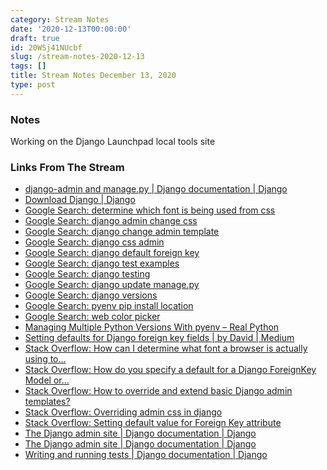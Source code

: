 ```yaml
---
category: Stream Notes
date: '2020-12-13T00:00:00'
draft: true
id: 20WSj41NUcbf
slug: /stream-notes-2020-12-13
tags: []
title: Stream Notes December 13, 2020
type: post
---
```


### Notes

Working on the Django Launchpad local tools site


### Links From The Stream



- [django-admin and manage.py | Django documentation | Django](https://docs.djangoproject.com/en/3.1/ref/django-admin/)
- [Download Django | Django](https://www.djangoproject.com/download/)
- [Google Search: determine which font is being used from css](https://www.google.com/search?client=safari&rls=en&q=determine+which+font+is+being+used+from+css&ie=UTF-8&oe=UTF-8)
- [Google Search: django admin change css](https://www.google.com/search?client=safari&rls=en&q=django+admin+change+css&ie=UTF-8&oe=UTF-8)
- [Google Search: django change admin template](https://www.google.com/search?client=safari&rls=en&q=django+change+admin+template&ie=UTF-8&oe=UTF-8)
- [Google Search: django css admin](https://www.google.com/search?client=safari&rls=en&q=django+css+admin&ie=UTF-8&oe=UTF-8)
- [Google Search: django default foreign key](https://www.google.com/search?client=safari&rls=en&q=django+default+foreign+key&ie=UTF-8&oe=UTF-8)
- [Google Search: django test examples](https://www.google.com/search?client=safari&rls=en&q=django+test+examples&ie=UTF-8&oe=UTF-8)
- [Google Search: django testing](https://www.google.com/search?client=safari&rls=en&q=django+testing&ie=UTF-8&oe=UTF-8)
- [Google Search: django update manage.py](https://www.google.com/search?client=safari&rls=en&q=django+update+manage.py&ie=UTF-8&oe=UTF-8)
- [Google Search: django versions](https://www.google.com/search?client=safari&rls=en&q=django+versions&ie=UTF-8&oe=UTF-8)
- [Google Search: pyenv pip install location](https://www.google.com/search?client=safari&rls=en&q=pyenv+pip+install+location&ie=UTF-8&oe=UTF-8)
- [Google Search: web color picker](https://www.google.com/search?q=web+color+picker)
- [Managing Multiple Python Versions With pyenv – Real Python](https://realpython.com/intro-to-pyenv/#installation-location)
- [Setting defaults for Django foreign key fields | by David | Medium](https://dbslusser.medium.com/setting-defaults-for-django-foreign-key-fields-c53cffb25a8c)
- [Stack Overflow: How can I determine what font a browser is actually using to...](https://stackoverflow.com/questions/884177/how-can-i-determine-what-font-a-browser-is-actually-using-to-render-some-text)
- [Stack Overflow: How do you specify a default for a Django ForeignKey Model or...](https://stackoverflow.com/questions/937954/how-do-you-specify-a-default-for-a-django-foreignkey-model-or-adminmodel-field/13562197)
- [Stack Overflow: How to override and extend basic Django admin templates?](https://stackoverflow.com/questions/6583877/how-to-override-and-extend-basic-django-admin-templates)
- [Stack Overflow: Overriding admin css in django](https://stackoverflow.com/questions/7357057/overriding-admin-css-in-django)
- [Stack Overflow: Setting default value for Foreign Key attribute](https://stackoverflow.com/questions/9311996/setting-default-value-for-foreign-key-attribute)
- [The Django admin site | Django documentation | Django](https://docs.djangoproject.com/en/3.0/ref/contrib/admin/#admin-overriding-templates)
- [The Django admin site | Django documentation | Django](https://docs.djangoproject.com/en/dev/ref/contrib/admin/#overriding-admin-templates)
- [Writing and running tests | Django documentation | Django](https://docs.djangoproject.com/en/3.1/topics/testing/overview/)